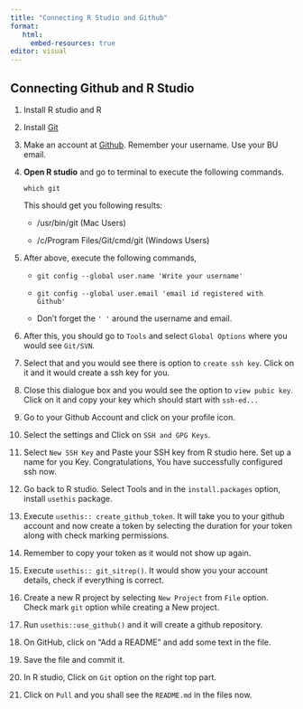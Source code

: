 ```yaml
---
title: "Connecting R Studio and Github"
format: 
   html:
     embed-resources: true
editor: visual
---
```


## Connecting Github and R Studio

1.  Install R studio and R

2.  Install [Git](https://git-scm.com/downloads)

3.  Make an account at [Github](github.com). Remember your username. Use your BU email.

4.  **Open R studio** and go to terminal to execute the following commands.

    `which git`

    This should get you following results:

    -   /usr/bin/git (Mac Users)

    -   /c/Program Files/Git/cmd/git (Windows Users)

5.  After above, execute the following commands,

    -   `git config --global user.name 'Write your username'`

    -   `git config --global user.email 'email id registered with Github'`

    -   Don't forget the `' '` around the username and email.

6.  After this, you should go to `Tools` and select `Global Options` where you would see `Git/SVN`.

7.  Select that and you would see there is option to `create ssh key`. Click on it and it would create a ssh key for you.

8.  Close this dialogue box and you would see the option to `view pubic key`. Click on it and copy your key which should start with `ssh-ed...`

9.  Go to your Github Account and click on your profile icon.

10. Select the settings and Click on `SSH and GPG Keys`.

11. Select `New SSH Key` and Paste your SSH key from R studio here. Set up a name for you Key. Congratulations, You have successfully configured ssh now.

12. Go back to R studio. Select Tools and in the `install.packages` option, install `usethis` package.

13. Execute `usethis:: create_github_token`. It will take you to your github account and now create a token by selecting the duration for your token along with check marking permissions.

14. Remember to copy your token as it would not show up again.

15. Execute `usethis:: git_sitrep()`. It would show you your account details, check if everything is correct.

16. Create a new R project by selecting `New Project` from `File` option. Check mark `git` option while creating a New project.

17. Run `usethis::use_github()` and it will create a github repository.

18. On GitHub, click on "Add a README" and add some text in the file.

19. Save the file and commit it.

20. In R studio, Click on `Git` option on the right top part.

21. Click on `Pull` and you shall see the `README.md` in the files now.
